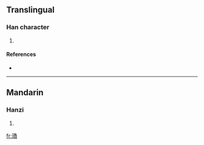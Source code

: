 ==Translingual==

===Han character===
{{Han char|rn=96|rad=玉|as=13|sn=17|four=|canj=一土竹木金 (MGHDC)}}

# {{defn|Han|sort=玉13}}

====References====
* {{Han ref|kx=0744.021|dkj=21293|hdz=21141.040|uh=74B3|ud=29875}}

----

==Mandarin==

===Hanzi===
{{cmn-hanzi|pin=[[tián]] ([[tian2]])|wg=t'ien<sup>2</sup>}}

# {{defn|Mandarin|sort=玉13}}

[[fr:璳]]